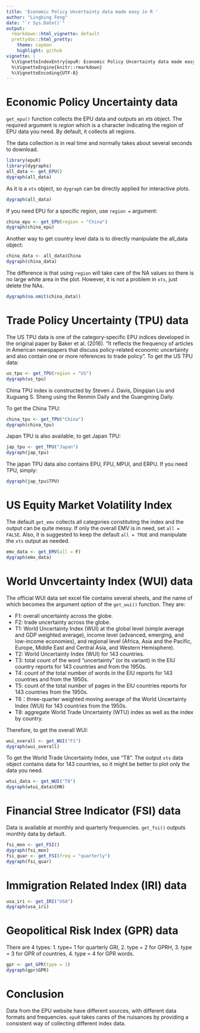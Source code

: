 ```yaml
---
title: 'Economic Policy Uncertainty data made easy in R '
author: "Lingbing Feng"
date: "`r Sys.Date()`"
output:
  rmarkdown::html_vignette: default
  prettydoc::html_pretty:
    theme: cayman
    highlight: github
vignette: |
  %\VignetteIndexEntry{epuR: Economic Policy Uncertainty data made easy in R} 
  %\VignetteEngine{knitr::rmarkdown} 
  %\VignetteEncoding{UTF-8}
---
```


# Economic Policy Uncertainty data
`get_epu()` function collects the EPU data and outputs an xts object. The required argument is *region* which is a character indicating the region of EPU data you need. By default, it collects all regions.

The data collection is in real time and normally takes about several seconds to download.
```r
library(epuR)
library(dygraphs)
all_data <- get_EPU()
dygraph(all_data)
```

As it is a `xts` object, so `dygraph` can be directly applied for interactive plots.
```r
dygraph(all_data)
```
If you need EPU for a specific region, use `region = ` argument:
```r
china_epu <- get_EPU(region = "China")
dygraph(china_epu)
```

Another way to get country level data is to directly manipulate the all_data object:
```r
china_data <- all_data$China
dygraph(china_data)
```
The difference is that using `region` will take care of the NA values so there is no large white area in the plot. However, it is not a problem in `xts`, just delete the NAs.
```r
dygraph(na.omit(china_data))
```


# Trade Policy Uncertainty (TPU) data
The US TPU data is one of the category-specific EPU indices developed in the original paper by Baker et al. (2016). "It reflects the frequency of articles in American newspapers that discuss policy-related economic uncertainty and also contain one or more references to trade policy". To get the US TPU data:
```r
us_tpu <- get_TPU(region = "US")
dygraph(us_tpu)
```
China TPU index is constructed by Steven J. Davis, Dingqian Liu and Xuguang S. Sheng using the Renmin Daily and the Guangming Daily.

To get the China TPU:
```r
china_tpu <- get_TPU("China")
dygraph(china_tpu)
```
Japan TPU is also available, to get Japan TPU:
```r
jap_tpu <- get_TPU("Japan")
dygraph(jap_tpu)
```
The japan TPU data also contains EPU, FPU, MPUI, and ERPU. If you need TPU, simply:
```r
dygraph(jap_tpu$TPU)
```

# US Equity Market Volatility Index

The default `get_emv` collects all categories constituting the index and the output can be quite messy. If only the overall EMV is in need, set `all = FALSE`.
Also, it is suggested to keep the default `all = TRUE` and manipulate the `xts` output as needed.
```r
emv_data <- get_EMV(all = F)
dygraph(emv_data)
```


# World Unvcertainty Index (WUI) data

The official WUI data set excel file contains several sheets, and the name of which becomes the argument option of the `get_wui()` function. They are:

- F1: overall uncertainty across the globe.
- F2: trade uncertainty across the globe.
- T1: World Uncertainty Index (WUI) at the global level (simple average and GDP weighted average), income level (advanced, emerging, and low-income economies), and regional level (Africa, Asia and the Pacific, Europe, Middle East and Central Asia, and Western Hemisphere).
- T2: World Uncertainty Index (WUI) for 143 countries.
- T3:  total count of the word "uncertainty" (or its variant) in the EIU country reports for 143 countries and from the 1950s.
- T4: count of the total number of words in the EIU reports for 143 countries and from the 1950s.
- T5: count of the total number of pages in the EIU countries reports for 143 countries from the 1950s.
- T6：three-quarter weighted moving average of the World Uncertainty Index (WUI) for 143 countries from the 1950s.
- T8: aggregate World Trade Uncertainty (WTU) index as well as the index by country.

Therefore, to get the overall WUI:
```r
wui_overall <- get_WUI("F1")
dygraph(wui_overall)
```

To get the World Trade Uncertainty Index, use "T8". The output `xts` data object contains data for 143 countries, so it might be better to plot only the data you need.
```r
wtui_data <- get_WUI("T8")
dygraph(wtui_data$CHN)
```


# Financial Stree Indicator (FSI) data

Data is available at monthly and quarterly frequencies. `get_fsi()` outputs monthly data by default. 
```r
fsi_mon <- get_FSI()
dygraph(fsi_mon)
fsi_quar <- get_FSI(freq = "quarterly")
dygraph(fsi_quar)
```

# Immigration Related Index (IRI) data 
```r
usa_iri <- get_IRI("USA")
dygraph(usa_iri)
```

# Geopolitical Risk Index (GPR) data

There are 4 types:
1. type= 1 for quarterly GRI, 
2. type = 2 for GPRH, 
3. type = 3 for GPR of countries,
4. type = 4 for GPR words.

```r
gpr <- get_GPR(type = 1)
dygraph(gpr$GPR)
```


# Conclusion

Data from the EPU website have different sources, with different data formats and frequencies.
`epuR` takes cares of the nuisances by providing a consistent way of collecting different index data.




















